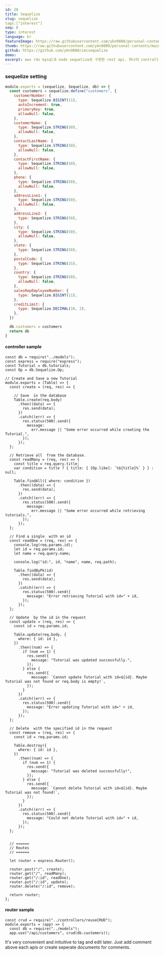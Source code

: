 ```yaml
---
id: 28
title: Sequelize
slug: sequelize
tags:["interest"]
seq: 8
type: interest
language: kr
featureImage: https://raw.githubusercontent.com/ykn9080/personal-contents/main/images/interest/sequelize.png
thumb: https://raw.githubusercontent.com/ykn9080/personal-contents/main/images/interest/sequelize1.png
github: https://github.com/ykn9080/imcsequelize
demo:
excerpt: aws rds mysql과 node sequelize로 구현한 rest api. 하나의 controller code로 model만 바꾸면 모두 적용되므로 각각의 모델별로 crud code를 작성할 필요가 없음
---
```


### sequelize setting

```js
module.exports = (sequelize, Sequelize, db) => {
  const customers = sequelize.define("customers", {
    customerNumber: {
      type: Sequelize.BIGINT(11),
      autoIncrement: true,
      primaryKey: true,
      allowNull: false,
    },
    customerName: {
      type: Sequelize.STRING(50),
      allowNull: false,
    },
    contactLastName: {
      type: Sequelize.STRING(50),
      allowNull: false,
    },
    contactFirstName: {
      type: Sequelize.STRING(50),
      allowNull: false,
    },
    phone: {
      type: Sequelize.STRING(50),
      allowNull: false,
    },
    addressLine1: {
      type: Sequelize.STRING(50),
      allowNull: false,
    },
    addressLine2: {
      type: Sequelize.STRING(50),
    },
    city: {
      type: Sequelize.STRING(50),
      allowNull: false,
    },
    state: {
      type: Sequelize.STRING(50),
    },
    postalCode: {
      type: Sequelize.STRING(15),
    },
    country: {
      type: Sequelize.STRING(50),
      allowNull: false,
    },
    salesRepEmployeeNumber: {
      type: Sequelize.BIGINT(11),
    },
    creditLimit: {
      type: Sequelize.DECIMAL(10, 2),
    },
  })

  db.customers = customers
  return db
}
```

#### controller sample

```
const db = require("../models");
const express = require("express");
const Tutorial = db.tutorials;
const Op = db.Sequelize.Op;

// Create and Save a new Tutorial
module.exports = (Table) => {
  const create = (req, res) => {

    // Save  in the database
    Table.create(req.body)
      .then((data) => {
        res.send(data);
      })
      .catch((err) => {
        res.status(500).send({
          message:
            err.message || "Some error occurred while creating the Tutorial.",
        });
      });
  };

  // Retrieve all  from the database.
  const readMany = (req, res) => {
    const title = req.query.title;
    var condition = title ? { title: { [Op.like]: `%${title}%` } } : null;

    Table.findAll({ where: condition })
      .then((data) => {
        res.send(data);
      })
      .catch((err) => {
        res.status(500).send({
          message:
            err.message || "Some error occurred while retrieving tutorials.",
        });
      });
  };

  // Find a single  with an id
  const readOne = (req, res) => {
    console.log(req.params.id);
    let id = req.params.id;
    let name = req.query.name;

    console.log("id:", id, "name", name, req.path);

    Table.findByPk(id)
      .then((data) => {
        res.send(data);
      })
      .catch((err) => {
        res.status(500).send({
          message: "Error retrieving Tutorial with id=" + id,
        });
      });
  };

  // Update  by the id in the request
  const update = (req, res) => {
    const id = req.params.id;

    Table.update(req.body, {
      where: { id: id },
    })
      .then((num) => {
        if (num == 1) {
          res.send({
            message: "Tutorial was updated successfully.",
          });
        } else {
          res.send({
            message: `Cannot update Tutorial with id=${id}. Maybe Tutorial was not found or req.body is empty!`,
          });
        }
      })
      .catch((err) => {
        res.status(500).send({
          message: "Error updating Tutorial with id=" + id,
        });
      });
  };

  // Delete  with the specified id in the request
  const remove = (req, res) => {
    const id = req.params.id;

    Table.destroy({
      where: { id: id },
    })
      .then((num) => {
        if (num == 1) {
          res.send({
            message: "Tutorial was deleted successfully!",
          });
        } else {
          res.send({
            message: `Cannot delete Tutorial with id=${id}. Maybe Tutorial was not found!`,
          });
        }
      })
      .catch((err) => {
        res.status(500).send({
          message: "Could not delete Tutorial with id=" + id,
        });
      });
  };


  // ======
  // Routes
  // ======

  let router = express.Router();

  router.post("/", create);
  router.get("/", readMany);
  router.get("/:id", readOne);
  router.put("/:id", update);
  router.delete("/:id", remove);

  return router;
};
```

#### router sample

```
const crud = require("../controllers/reuseCRUD");
module.exports = (app) => {
  const db = require("../models");
  app.use("/api/customers", crud(db.customers));

```

It's very convenient and inituitive to tag and edit later.
Just add comment above each apis or create seperate documents for comments.
